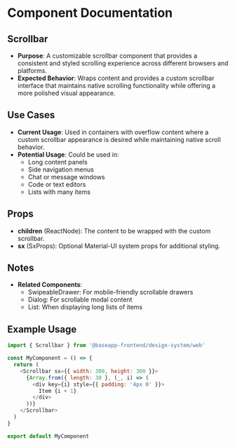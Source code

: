 
<Meta title="@baseapp-frontend | designSystem/Scrollbars/Scrollbar" />

# Component Documentation

## Scrollbar

- **Purpose**: A customizable scrollbar component that provides a consistent and styled scrolling experience across different browsers and platforms.
- **Expected Behavior**: Wraps content and provides a custom scrollbar interface that maintains native scrolling functionality while offering a more polished visual appearance.

## Use Cases

- **Current Usage**: Used in containers with overflow content where a custom scrollbar appearance is desired while maintaining native scroll behavior.
- **Potential Usage**: Could be used in:
  - Long content panels
  - Side navigation menus
  - Chat or message windows
  - Code or text editors
  - Lists with many items

## Props

- **children** (ReactNode): The content to be wrapped with the custom scrollbar.
- **sx** (SxProps): Optional Material-UI system props for additional styling.

## Notes

- **Related Components**:
  - SwipeableDrawer: For mobile-friendly scrollable drawers
  - Dialog: For scrollable modal content
  - List: When displaying long lists of items

## Example Usage

```javascript
import { Scrollbar } from '@baseapp-frontend/design-system/web'

const MyComponent = () => {
  return (
    <Scrollbar sx={{ width: 300, height: 300 }}>
      {Array.from({ length: 30 }, (_, i) => (
        <div key={i} style={{ padding: '4px 0' }}>
          Item {i + 1}
        </div>
      ))}
    </Scrollbar>
  )
}

export default MyComponent
```
